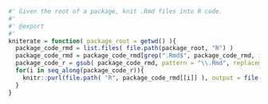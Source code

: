 
```r
#' Given the root of a package, knit .Rmd files into R code.
#'
#' @export
#'
kniterate = function( package_root = getwd() ){
  package_code_rmd = list.files( file.path(package_root, "R") )
  package_code_rmd = package_code_rmd[grep(".Rmd$", package_code_rmd, ignore.case = T)]
  package_code_r = gsub( package_code_rmd, pattern = "\\.Rmd", replacement = ".R", ignore.case = T)
  for(i in seq_along(package_code_r)){
    knitr::purl(file.path( "R", package_code_rmd[[i]] ), output = file.path( "R", package_code_r  [[i]] ) )
  }
}
```
